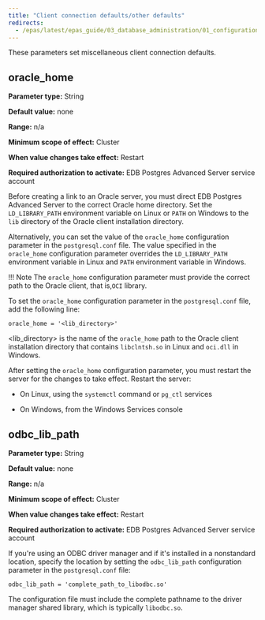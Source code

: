 ```yaml
---
title: "Client connection defaults/other defaults"
redirects:
  - /epas/latest/epas_guide/03_database_administration/01_configuration_parameters/03_configuration_parameters_by_functionality/10_ccd_other_defaults/ #generated for docs/epas/reorg-role-use-case-mode
---
```


<div id="ccd_other_defaults" class="registered_link"></div>

These parameters set miscellaneous client connection defaults.

## oracle_home

**Parameter type:** String

**Default value:** none

**Range:** n/a

**Minimum scope of effect:** Cluster

**When value changes take effect:** Restart

**Required authorization to activate:** EDB Postgres Advanced Server service account

Before creating a link to an Oracle server, you must direct EDB Postgres Advanced Server to the correct Oracle home directory. Set the `LD_LIBRARY_PATH` environment variable on Linux or `PATH` on Windows to the `lib` directory of the Oracle client installation directory.

Alternatively, you can set the value of the `oracle_home` configuration parameter in the `postgresql.conf` file. The value specified in the `oracle_home` configuration parameter overrides the `LD_LIBRARY_PATH` environment variable in Linux and `PATH` environment variable in Windows.

!!! Note
    The `oracle_home` configuration parameter must provide the correct path to the Oracle client, that is,`OCI` library.

To set the `oracle_home` configuration parameter in the `postgresql.conf` file, add the following line:

```text
oracle_home = '<lib_directory>'
```

&lt;lib_directory> is the name of the `oracle_home` path to the Oracle client installation directory that contains `libclntsh.so` in Linux and `oci.dll` in Windows.

After setting the `oracle_home` configuration parameter, you must restart the server for the changes to take effect. Restart the server:

-   On Linux, using the `systemctl` command or `pg_ctl` services

-   On Windows, from the Windows Services console


## odbc_lib_path

**Parameter type:** String

**Default value:** none

**Range:** n/a

**Minimum scope of effect:** Cluster

**When value changes take effect:** Restart

**Required authorization to activate:** EDB Postgres Advanced Server service account

If you're using an ODBC driver manager and if it's installed in a nonstandard location, specify the location by setting the `odbc_lib_path` configuration parameter in the `postgresql.conf` file:

`odbc_lib_path = 'complete_path_to_libodbc.so'`

The configuration file must include the complete pathname to the driver manager shared library, which is typically `libodbc.so`.
